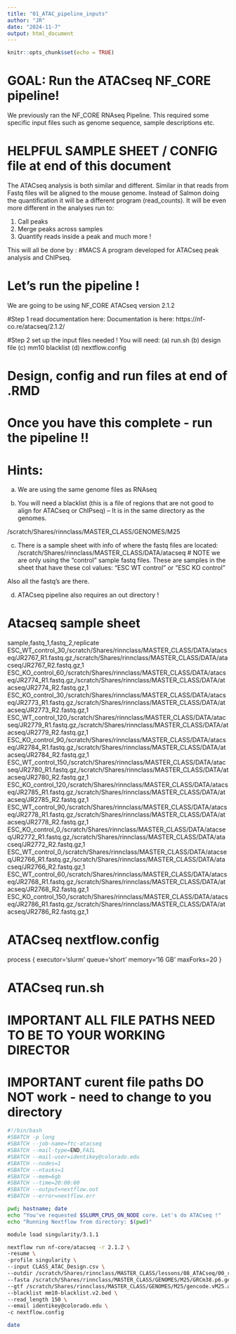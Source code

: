 ```yaml
---
title: "01_ATAC_pipeline_inputs"
author: "JR"
date: "2024-11-7"
output: html_document
---
```


```r
knitr::opts_chunk$set(echo = TRUE)
```

# GOAL: Run the ATACseq NF_CORE pipeline!
We previously ran the NF_CORE RNAseq Pipeline.
This required some specific input files such as 
genome sequence, sample descriptions etc.

# HELPFUL SAMPLE SHEET / CONFIG file at end of this document

The ATACseq analysis is both similar and different.
Similar in that reads from Fastq files will be aligned to 
the mouse genome. Instead of Salmon doing the quantification
it will be a different program (read_counts). It will be even 
more different in the analyses run to:

1) Call peaks
2) Merge peaks across samples
3) Quantify reads inside a peak
and much more !

This will all be done by :
#MACS 
A program developed for ATACseq peak analysis and ChIPseq.

# Let's run the pipeline !
We are going to be using NF_CORE ATACseq version 2.1.2

#Step 1 read documentation here:
Documentation is here:
https://nf-co.re/atacseq/2.1.2/

#Step 2
set up the input files needed !
You will need:
(a) run.sh 
(b) design file
(c) mm10 blacklist
(d) nextflow.config

# Design, config and run files at end of .RMD 

# Once you have this complete - run the pipeline !!
# Hints:

(a) We are using the same genome files as RNAseq

(b) You will need a blacklist (this is a file of regions
that are not good to align for ATACseq or ChIPseq) --
It is in the same directory as the genomes.

/scratch/Shares/rinnclass/MASTER_CLASS/GENOMES/M25

(c) There is a sample sheet with info of where the fastq files are located:
/scratch/Shares/rinnclass/MASTER_CLASS/DATA/atacseq
# NOTE we are only using the "control" sample fastq files. 
These are samples in the sheet that have these col values: 
"ESC	WT	control" or "ESC	KO	control"

Also all the fastq's are there.

(d) ATACseq pipeline also requires an out directory !


# Atacseq sample sheet
sample,fastq_1,fastq_2,replicate
ESC_WT_control_30,/scratch/Shares/rinnclass/MASTER_CLASS/DATA/atacseq/JR2767_R1.fastq.gz,/scratch/Shares/rinnclass/MASTER_CLASS/DATA/atacseq/JR2767_R2.fastq.gz,1
ESC_KO_control_60,/scratch/Shares/rinnclass/MASTER_CLASS/DATA/atacseq/JR2774_R1.fastq.gz,/scratch/Shares/rinnclass/MASTER_CLASS/DATA/atacseq/JR2774_R2.fastq.gz,1
ESC_KO_control_30,/scratch/Shares/rinnclass/MASTER_CLASS/DATA/atacseq/JR2773_R1.fastq.gz,/scratch/Shares/rinnclass/MASTER_CLASS/DATA/atacseq/JR2773_R2.fastq.gz,1
ESC_WT_control_120,/scratch/Shares/rinnclass/MASTER_CLASS/DATA/atacseq/JR2779_R1.fastq.gz,/scratch/Shares/rinnclass/MASTER_CLASS/DATA/atacseq/JR2779_R2.fastq.gz,1
ESC_KO_control_90,/scratch/Shares/rinnclass/MASTER_CLASS/DATA/atacseq/JR2784_R1.fastq.gz,/scratch/Shares/rinnclass/MASTER_CLASS/DATA/atacseq/JR2784_R2.fastq.gz,1
ESC_WT_control_150,/scratch/Shares/rinnclass/MASTER_CLASS/DATA/atacseq/JR2780_R1.fastq.gz,/scratch/Shares/rinnclass/MASTER_CLASS/DATA/atacseq/JR2780_R2.fastq.gz,1
ESC_KO_control_120,/scratch/Shares/rinnclass/MASTER_CLASS/DATA/atacseq/JR2785_R1.fastq.gz,/scratch/Shares/rinnclass/MASTER_CLASS/DATA/atacseq/JR2785_R2.fastq.gz,1
ESC_WT_control_90,/scratch/Shares/rinnclass/MASTER_CLASS/DATA/atacseq/JR2778_R1.fastq.gz,/scratch/Shares/rinnclass/MASTER_CLASS/DATA/atacseq/JR2778_R2.fastq.gz,1
ESC_KO_control_0,/scratch/Shares/rinnclass/MASTER_CLASS/DATA/atacseq/JR2772_R1.fastq.gz,/scratch/Shares/rinnclass/MASTER_CLASS/DATA/atacseq/JR2772_R2.fastq.gz,1
ESC_WT_control_0,/scratch/Shares/rinnclass/MASTER_CLASS/DATA/atacseq/JR2766_R1.fastq.gz,/scratch/Shares/rinnclass/MASTER_CLASS/DATA/atacseq/JR2766_R2.fastq.gz,1
ESC_WT_control_60,/scratch/Shares/rinnclass/MASTER_CLASS/DATA/atacseq/JR2768_R1.fastq.gz,/scratch/Shares/rinnclass/MASTER_CLASS/DATA/atacseq/JR2768_R2.fastq.gz,1
ESC_KO_control_150,/scratch/Shares/rinnclass/MASTER_CLASS/DATA/atacseq/JR2786_R1.fastq.gz,/scratch/Shares/rinnclass/MASTER_CLASS/DATA/atacseq/JR2786_R2.fastq.gz,1

# ATACseq nextflow.config

process {
  executor='slurm'
  queue='short'
  memory='16 GB'
  maxForks=20
}

# ATACseq run.sh 
# IMPORTANT ALL FILE PATHS NEED TO BE TO YOUR WORKING DIRECTOR
# IMPORTANT curent file paths DO NOT work - need to change to you directory

```bash
#!/bin/bash
#SBATCH -p long
#SBATCH --job-name=ftc-atacseq
#SBATCH --mail-type=END,FAIL
#SBATCH --mail-user=identikey@colorado.edu
#SBATCH --nodes=1
#SBATCH --ntasks=1
#SBATCH --mem=6gb
#SBATCH --time=20:00:00
#SBATCH --output=nextflow.out
#SBATCH --error=nextflow.err

pwd; hostname; date
echo "You've requested $SLURM_CPUS_ON_NODE core. Let's do ATACseq !"
echo "Running Nextflow from directory: $(pwd)"

module load singularity/3.1.1

nextflow run nf-core/atacseq -r 2.1.2 \
-resume \
-profile singularity \
--input CLASS_ATAC_Design.csv \
--outdir /scratch/Shares/rinnclass/MASTER_CLASS/lessons/08_ATACseq/00_run_pipeline/00_pipeline_run/pipeline_run \
--fasta /scratch/Shares/rinnclass/MASTER_CLASS/GENOMES/M25/GRCm38.p6.genome.fa \
--gtf /scratch/Shares/rinnclass/MASTER_CLASS/GENOMES/M25/gencode.vM25.annotation.gtf \
--blacklist mm10-blacklist.v2.bed \
--read_length 150 \
--email identikey@colorado.edu \
-c nextflow.config

date
```



